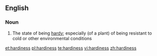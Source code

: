 ==English==

===Noun===
{{wikipedia|hardiness (plants)}}
{{en-noun|-}}

# The state of being [[hardy]]; especially (of a plant) of being resistant to cold or other environmental conditions

[[et:hardiness]]
[[pl:hardiness]]
[[te:hardiness]]
[[vi:hardiness]]
[[zh:hardiness]]